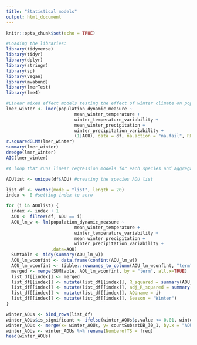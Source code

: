 ```yaml
---
title: "Statistical models"
output: html_document
---
```


```r
knitr::opts_chunk$set(echo = TRUE)
```

```r
#Loading the libraries:
library(tidyverse)
library(tidyr)
library(dplyr)
library(stringr)
library(sp)
library(vegan)
library(mvabund)
library(lmerTest)
library(lme4)
```

```r
#Linear mixed effect models testing the effect of winter climate on population dynamics:
lmer_winter <- lmer(population_dynamic_measure ~ 
                          mean_winter_temperature +
                          winter_temperature_variability +
                          mean_winter_precipitation +
                          winter_precipitation_variability +
                          (1|AOU), data = df, na.action = "na.fail", REML=F)
r.squaredGLMM(lmer_winter)
summary(lmer_winter)
dredge(lmer_winter)
AIC(lmer_winter)
```

```r
#A loop that runs linear regression models for each species and aggregates the outputs to a table named 'winter_AOUs':

AOUlist <- unique(df$AOU) #creating the species AOU list

list_df <- vector(mode = "list", length = 20) 
index <- 0 #setting index to zero

for (i in AOUlist) {
  index <- index + 1
  AOU <- filter(df, AOU == i)
  AOU_lm_w <- lm(population_dynamic_measure ~
                          mean_winter_temperature +
                          winter_temperature_variability +
                          mean_winter_precipitation +
                          winter_precipitation_variability +
                 ,data=AOU)
  SUMtable <- tidy(summary(AOU_lm_w))
  AOU_lm_wconfint <- data.frame(confint(AOU_lm_w))
  AOU_lm_wconfint <- tibble::rownames_to_column(AOU_lm_wconfint, "term")
  merged <- merge(SUMtable, AOU_lm_wconfint, by = "term", all.x=TRUE)
  list_df[[index]] <- merged
  list_df[[index]] <- mutate(list_df[[index]], R_squared = summary(AOU_lm_w)$r.squared)
  list_df[[index]] <- mutate(list_df[[index]], adj_R_squared = summary(AOU_lm_w)$adj.r.squared)
  list_df[[index]] <- mutate(list_df[[index]], AOUname = i)
  list_df[[index]] <- mutate(list_df[[index]], Season = "Winter")
}

winter_AOUs <- bind_rows(list_df)
winter_AOUs$is_significant <- ifelse(winter_AOUs$p.value <= 0.01, winter_AOUs$p.value,"NotSignificant") #classifying p-values smaller than 0.01 as significant
winter_AOUs <- merge(x= winter_AOUs, y= countSubsetDB_30_1, by.x = "AOUname", by.y="x", all.x=TRUE)
winter_AOUs <- winter_AOUs %>% rename(NumberofTS = freq)
head(winter_AOUs)
```